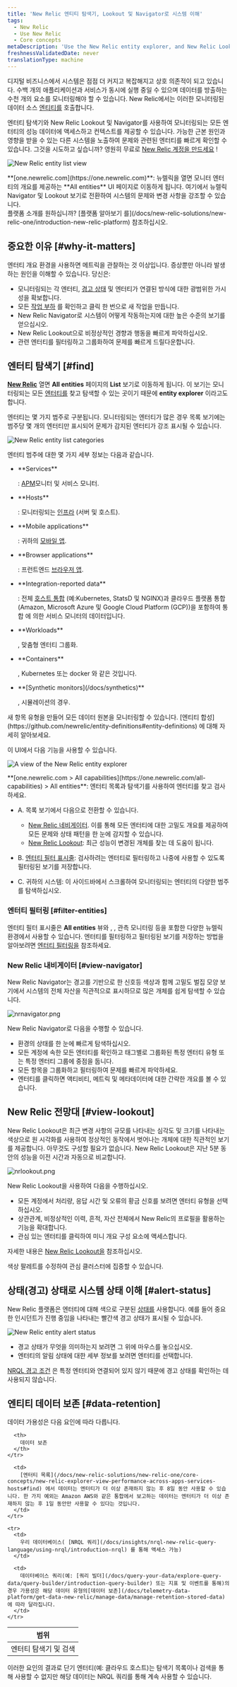 ```yaml
---
title: 'New Relic 엔티티 탐색기, Lookout 및 Navigator로 시스템 이해'
tags:
  - New Relic
  - Use New Relic
  - Core concepts
metaDescription: 'Use the New Relic entity explorer, and New Relic Lookout and Navigator, to see all your monitored entities in one place and explore the reported data.'
freshnessValidatedDate: never
translationType: machine
---
```


디지털 비즈니스에서 시스템은 점점 더 커지고 복잡해지고 상호 의존적이 되고 있습니다. 수백 개의 애플리케이션과 서비스가 동시에 실행 중일 수 있으며 데이터를 방출하는 수천 개의 요소를 모니터링해야 할 수 있습니다. New Relic에서는 이러한 모니터링된 데이터 소스 [엔티티를](/docs/new-relic-one/use-new-relic-one/core-concepts/what-entity-new-relic) 호출합니다.

엔터티 탐색기와 New Relic Lookout 및 Navigator를 사용하여 모니터링되는 모든 엔터티의 성능 데이터에 액세스하고 컨텍스트를 제공할 수 있습니다. 가능한 근본 원인과 영향을 받을 수 있는 다른 시스템을 노출하여 문제와 관련된 엔터티를 빠르게 확인할 수 있습니다. 그것을 시도하고 싶습니까? 영원히 무료로 [New Relic 계정을 만드세요](https://newrelic.com/signup) !

<img
  title="New Relic entity list view"
  alt="New Relic entity list view"
  src="/images/solutions_screenshot-crop_entity-list-view.webp"
/>

<figcaption>
  <DNT>**[one.newrelic.com](https://one.newrelic.com)**</DNT>: 뉴렐릭을 열면 모니터 엔터티의 개요를 제공하는 <DNT>**All entities**</DNT> UI 페이지로 이동하게 됩니다. 여기에서 뉴렐릭 Navigator 및 Lookout 보기로 전환하여 시스템의 문제와 변경 사항을 강조할 수 있습니다.
</figcaption>

<Callout variant="tip">
  플랫폼 소개를 원하십니까? [플랫폼 알아보기 를](/docs/new-relic-solutions/new-relic-one/introduction-new-relic-platform) 참조하십시오.
</Callout>

## 중요한 이유 [#why-it-matters]

엔터티 개요 환경을 사용하면 메트릭을 관찰하는 것 이상입니다. 증상뿐만 아니라 발생하는 원인을 이해할 수 있습니다. 당신은:

* 모니터링되는 각 엔터티, [경고 상태](#alert-status) 및 엔터티가 연결된 방식에 대한 광범위한 가시성을 확보합니다.
* 모든 [작업 부하](/docs/new-relic-one/use-new-relic-one/workloads/workloads-isolate-resolve-incidents-faster) 를 확인하고 클릭 한 번으로 새 작업을 만듭니다.
* New Relic Navigator로 시스템이 어떻게 작동하는지에 대한 높은 수준의 보기를 얻으십시오.
* New Relic Lookout으로 비정상적인 경향과 행동을 빠르게 파악하십시오.
* 관련 엔터티를 필터링하고 그룹화하여 문제를 빠르게 드릴다운합니다.

## 엔터티 탐색기 [#find]

<DNT>**[New Relic](https://one.newrelic.com)**</DNT> 열면 <DNT>**All entities**</DNT> 페이지의 <DNT>**List**</DNT> 보기로 이동하게 됩니다. 이 보기는 모니터링되는 모든 [엔터티를](/docs/new-relic-one/use-new-relic-one/core-concepts/what-entity-new-relic) 찾고 탐색할 수 있는 곳이기 때문에 <DNT>**entity explorer**</DNT> 이라고도 합니다.

엔터티는 몇 가지 범주로 구분됩니다. 모니터링되는 엔터티가 많은 경우 목록 보기에는 범주당 몇 개의 엔터티만 표시되어 문제가 감지된 엔터티가 강조 표시될 수 있습니다.

<img
  title="New Relic entity list categories"
  alt="New Relic entity list categories"
  src="/images/platform_screenshot-crop_entity-categories.webp"
/>

엔터티 범주에 대한 몇 가지 세부 정보는 다음과 같습니다.

* <DNT>
    **Services**
  </DNT>

  : [APM](/docs/apm)모니터 및 서비스 모니터.

* <DNT>
    **Hosts**
  </DNT>

  : 모니터링되는 [인프라](/docs/infrastructure) (서버 및 호스트).

* <DNT>
    **Mobile applications**
  </DNT>

  : 귀하의 [모바일 앱](/docs/mobile-monitoring).

* <DNT>
    **Browser applications**
  </DNT>

  : 프런트엔드 [브라우저 앱](/docs/browser).

* <DNT>
    **Integration-reported data**
  </DNT>

  : 전체 [](https://newrelic.com/integrations)[호스트 통합](/docs/integrations/host-integrations/getting-started/introduction-host-integrations) (예:Kubernetes, StatsD 및 NGINX)과 클라우드 플랫폼 통합(Amazon, Microsoft Azure 및 Google Cloud Platform (GCP))을 포함하여 통합 에 의한 서비스 모니터의 데이터입니다.

* <DNT>
    **Workloads**
  </DNT>

  , 맞춤형 엔터티 그룹화.

* <DNT>
    **Containers**
  </DNT>

  , Kubernetes 또는 docker 와 같은 것입니다.

* <DNT>
    **[Synthetic monitors](/docs/synthetics)**
  </DNT>

  , 시뮬레이션의 경우.

<Callout variant="tip">
  새 항목 유형을 만들어 모든 데이터 원본을 모니터링할 수 있습니다. [엔티티 합성](https://github.com/newrelic/entity-definitions#entity-definitions) 에 대해 자세히 알아보세요.
</Callout>

이 UI에서 다음 기능을 사용할 수 있습니다.

<img
  title="A view of the New Relic entity explorer"
  alt="A view of the New Relic entity explorer"
  src="/images/solutions_screenshot-crop_entity-explorer-sections.webp"
/>

<figcaption>
  <DNT>**[one.newrelic.com > All capabilities](https://one.newrelic.com/all-capabilities) > All entities**</DNT>: 엔터티 목록과 탐색기를 사용하여 엔터티를 찾고 검사하세요.
</figcaption>

* A. 목록 보기에서 다음으로 전환할 수 있습니다.

  * [New Relic 네비게이터](#view-navigator). 이를 통해 모든 엔터티에 대한 고밀도 개요를 제공하여 모든 문제와 상태 패턴을 한 눈에 감지할 수 있습니다.
  * [New Relic Lookout](#view-lookout): 최근 성능이 변경된 개체를 찾는 데 도움이 됩니다.

* B. [엔터티 필터 표시줄](#filter-tag): 검사하려는 엔터티로 필터링하고 나중에 사용할 수 있도록 필터링된 보기를 저장합니다.

* C. 귀하의 시스템: 이 사이드바에서 스크롤하여 모니터링되는 엔터티의 다양한 범주를 탐색하십시오.

### 엔터티 필터링 [#filter-entities]

엔터티 필터 표시줄은 <DNT>**All entities**</DNT> 뷰와 <InlinePopover type="apm"/>, <InlinePopover type="browser"/>, 관측 모니터링 등을 포함한 다양한 뉴렐릭 환경에서 사용할 수 있습니다. 엔터티를 필터링하고 필터링된 보기를 저장하는 방법을 알아보려면 [엔터티 필터링을](/docs/new-relic-solutions/new-relic-one/core-concepts/search-filter-entities) 참조하세요.

### New Relic 내비게이터 [#view-navigator]

New Relic Navigator는 경고를 기반으로 한 신호등 색상과 함께 고밀도 벌집 모양 보기에서 시스템의 전체 자산을 직관적으로 표시하므로 많은 개체를 쉽게 탐색할 수 있습니다.

<img
  title="nrnavigator.png"
  alt="nrnavigator.png"
  src="/images/platform_screenshot-full_New-Relic-Navigator.webp"
/>

New Relic Navigator로 다음을 수행할 수 있습니다.

* 환경의 상태를 한 눈에 빠르게 탐색하십시오.
* 모든 계정에 속한 모든 엔터티를 확인하고 태그별로 그룹화된 특정 엔터티 유형 또는 특정 엔터티 그룹에 중점을 둡니다.
* 모든 항목을 그룹화하고 필터링하여 문제를 빠르게 파악하세요.
* 엔터티를 클릭하면 액티비티, 메트릭 및 메타데이터에 대한 간략한 개요를 볼 수 있습니다.

## New Relic 전망대 [#view-lookout]

New Relic Lookout은 최근 변경 사항의 규모를 나타내는 심각도 및 크기를 나타내는 색상으로 원 시각화를 사용하여 정상적인 동작에서 벗어나는 개체에 대한 직관적인 보기를 제공합니다. 아무것도 구성할 필요가 없습니다. New Relic Lookout은 지난 5분 동안의 성능을 이전 시간과 자동으로 비교합니다.

<img
  title="nrlookout.png"
  alt="nrlookout.png"
  src="/images/platform_screenshot-full_lookout-ui.webp"
/>

New Relic Lookout을 사용하여 다음을 수행하십시오.

* 모든 계정에서 처리량, 응답 시간 및 오류의 황금 신호를 보려면 엔터티 유형을 선택하십시오.
* 상관관계, 비정상적인 이력, 흔적, 자산 전체에서 New Relic의 프로필을 활용하는 기능을 확대합니다.
* 관심 있는 엔터티를 클릭하여 미니 개요 구성 요소에 액세스합니다.

자세한 내용은 [New Relic Lookout을](/docs/new-relic-one/use-new-relic-one/core-concepts/new-relic-lookout-monitor-your-estate-glance) 참조하십시오.

<Callout variant="tip">
  색상 팔레트를 수정하여 관심 클러스터에 집중할 수 있습니다.
</Callout>

## 상태(경고) 상태로 시스템 상태 이해 [#alert-status]

New Relic 플랫폼은 엔터티에 대해 색으로 구분된 [상태를](/docs/alerts-applied-intelligence/new-relic-alerts/advanced-alerts/understand-technical-concepts/view-entity-health-status-find-entities-without-alert-conditions/) 사용합니다. 예를 들어 중요한 인시던트가 진행 중임을 나타내는 빨간색 경고 상태가 표시될 수 있습니다.

<img
  title="New Relic entity alert status"
  alt="New Relic entity alert status"
  src="/images/alerts_screenshot-crop_entity-alert-status-red.webp"
/>

* 경고 상태가 무엇을 의미하는지 보려면 그 위에 마우스를 놓으십시오.
* 엔터티의 알림 상태에 대한 세부 정보를 보려면 엔터티를 선택합니다.

[NRQL 경고 조건](/docs/alerts/new-relic-alerts/defining-conditions/create-alert-conditions-nrql-queries) 은 특정 엔터티와 연결되어 있지 않기 때문에 경고 상태를 확인하는 데 사용되지 않습니다.

## 엔티티 데이터 보존 [#data-retention]

데이터 가용성은 다음 요인에 따라 다릅니다.

<table>
  <thead>
    <tr>
      <th style={{ width: "200px" }}>
        범위
      </th>

      <th>
        데이터 보존
      </th>
    </tr>
  </thead>

  <tbody>
    <tr>
      <td>
        엔터티 탐색기 및 검색
      </td>

      <td>
        [엔터티 목록](/docs/new-relic-solutions/new-relic-one/core-concepts/new-relic-explorer-view-performance-across-apps-services-hosts#find) 에서 데이터는 엔터티가 더 이상 존재하지 않는 후 8일 동안 사용할 수 있습니다. 한 가지 예외는 Amazon AWS와 같은 통합에서 보고하는 데이터는 엔터티가 더 이상 존재하지 않는 후 1일 동안만 사용할 수 있다는 것입니다.
      </td>
    </tr>

    <tr>
      <td>
        우리 데이터베이스( [NRQL 쿼리](/docs/insights/nrql-new-relic-query-language/using-nrql/introduction-nrql) 를 통해 액세스 가능)
      </td>

      <td>
        데이터베이스 쿼리(예: [쿼리 빌더](/docs/query-your-data/explore-query-data/query-builder/introduction-query-builder) 또는 지표 및 이벤트를 통해)의 경우 가용성은 해당 데이터 유형의[데이터 보존](/docs/telemetry-data-platform/get-data-new-relic/manage-data/manage-retention-stored-data) 에 따라 달라집니다.
      </td>
    </tr>
  </tbody>
</table>

이러한 요인의 결과로 단기 엔터티(예: 클라우드 호스트)는 탐색기 목록이나 검색을 통해 사용할 수 없지만 해당 데이터는 NRQL 쿼리를 통해 계속 사용할 수 있습니다.
